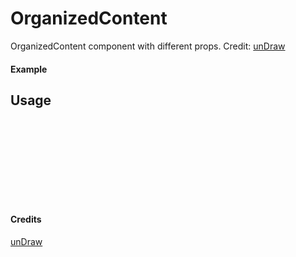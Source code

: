 
<Meta of={OrganizedContent} title="unDraw/OrganizedContent" />

# OrganizedContent

OrganizedContent component with different props.
Credit: [unDraw](https://undraw.co/illustrations)

#### Example

<Canvas of={OrganizedContent.Primary} />

## Usage

```ts
import { OrganizedContent } from "yadl-ui";

const Example = () => {
  return (
      <OrganizedContent />
  );
};

export default Example;
```

#### Credits
[unDraw](https://undraw.co/illustrations)

